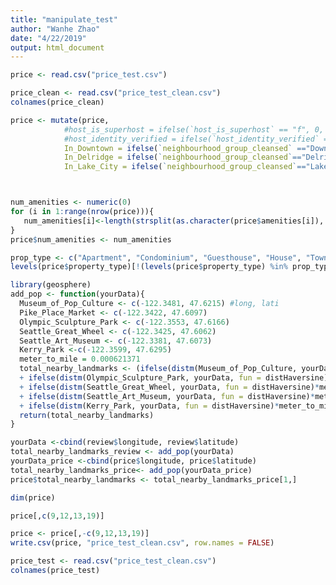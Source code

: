 ```yaml
---
title: "manipulate_test"
author: "Wanhe Zhao"
date: "4/22/2019"
output: html_document
---
```

```r
price <- read.csv("price_test.csv")
```

```r
price_clean <- read.csv("price_test_clean.csv")
colnames(price_clean)
```



```r
price <- mutate(price, 
            #host_is_superhost = ifelse(`host_is_superhost` == "f", 0, 1),
            #host_identity_verified = ifelse(`host_identity_verified` == "f",0, 1),
            In_Downtown = ifelse(`neighbourhood_group_cleansed` =="Downtown", 1, 0),
            In_Delridge = ifelse(`neighbourhood_group_cleansed`=="Delridge", 1, 0),
            In_Lake_City = ifelse(`neighbourhood_group_cleansed`=="Lake City", 1,0))



num_amenities <- numeric(0)
for (i in 1:range(nrow(price))){
   num_amenities[i]<-length(strsplit(as.character(price$amenities[i]), ",")[[1]])
}
price$num_amenities <- num_amenities

prop_type <- c("Apartment", "Condominium", "Guesthouse", "House", "Townhouse", "Serviced apartment", "Guest suite")
levels(price$property_type)[!(levels(price$property_type) %in% prop_type)] <- rep("Other", times=20)

library(geosphere)
add_pop <- function(yourData){
  Museum_of_Pop_Culture <- c(-122.3481, 47.6215) #long, lati
  Pike_Place_Market <- c(-122.3422, 47.6097)
  Olympic_Sculpture_Park <- c(-122.3553, 47.6166)
  Seattle_Great_Wheel <- c(-122.3425, 47.6062)
  Seattle_Art_Museum <- c(-122.3381, 47.6073)
  Kerry_Park <-c(-122.3599, 47.6295)
  meter_to_mile = 0.000621371
  total_nearby_landmarks <- (ifelse(distm(Museum_of_Pop_Culture, yourData, fun = distHaversine)*meter_to_mile <1, 1, 0) + ifelse(distm(Pike_Place_Market, yourData, fun = distHaversine)*meter_to_mile <1, 1, 0)
  + ifelse(distm(Olympic_Sculpture_Park, yourData, fun = distHaversine)*meter_to_mile <1, 1, 0)
  + ifelse(distm(Seattle_Great_Wheel, yourData, fun = distHaversine)*meter_to_mile <1, 1, 0)
  + ifelse(distm(Seattle_Art_Museum, yourData, fun = distHaversine)*meter_to_mile <1, 1, 0)
  + ifelse(distm(Kerry_Park, yourData, fun = distHaversine)*meter_to_mile <1, 1, 0))
  return(total_nearby_landmarks)
}

yourData <-cbind(review$longitude, review$latitude)
total_nearby_landmarks_review <- add_pop(yourData)
yourData_price <-cbind(price$longitude, price$latitude)
total_nearby_landmarks_price<- add_pop(yourData_price)
price$total_nearby_landmarks <- total_nearby_landmarks_price[1,]
```

```r
dim(price)
```
```r
price[,c(9,12,13,19)]
```

```r
price <- price[,-c(9,12,13,19)]
write.csv(price, "price_test_clean.csv", row.names = FALSE)
```

```r
price_test <- read.csv("price_test_clean.csv")
colnames(price_test)
```





